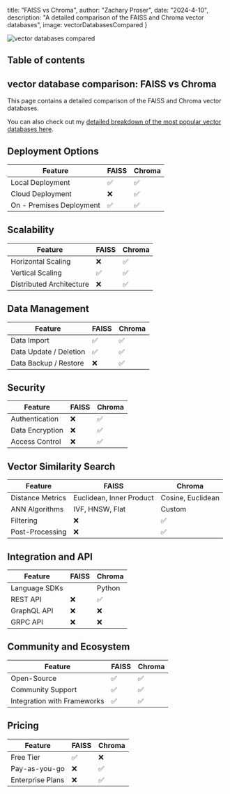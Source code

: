 




  title: "FAISS vs Chroma",
  author: "Zachary Proser",
  date: "2024-4-10",
  description: "A detailed comparison of the FAISS and Chroma vector databases",
  image: vectorDatabasesCompared
}


<Image src={vectorDatabasesCompared} alt="vector databases compared" />

## Table of contents

## vector database comparison: FAISS vs Chroma

This page contains a detailed comparison of the FAISS and Chroma vector databases.

You can also check out my [detailed breakdown of the most popular vector databases here](/blog/vector-databases-compared). 

## Deployment Options
  | Feature | FAISS | Chroma |
| ---------| -------------| -------------|
| Local Deployment | ✅ | ✅ |
| Cloud Deployment | ❌ | ✅ |
| On - Premises Deployment | ✅ | ✅ |

## Scalability
  | Feature | FAISS | Chroma |
| ---------| -------------| -------------|
| Horizontal Scaling | ❌ | ✅ |
| Vertical Scaling | ✅ | ✅ |
| Distributed Architecture | ❌ | ✅ |

## Data Management
  | Feature | FAISS | Chroma |
| ---------| -------------| -------------|
| Data Import | ✅ | ✅ |
| Data Update / Deletion | ✅ | ✅ |
| Data Backup / Restore | ❌ | ✅ |

## Security
  | Feature | FAISS | Chroma |
| ---------| -------------| -------------|
| Authentication | ❌ | ✅ |
| Data Encryption | ❌ | ✅ |
| Access Control | ❌ | ✅ |

## Vector Similarity Search
| Feature | FAISS | Chroma |
|---------|-------------|-------------|
| Distance Metrics | Euclidean, Inner Product | Cosine, Euclidean |
| ANN Algorithms | IVF, HNSW, Flat | Custom |
| Filtering | ❌ | ✅ |
| Post-Processing | ❌ | ✅ |

## Integration and API
| Feature | FAISS | Chroma |
|---------|-------------|-------------|
| Language SDKs |  | Python |
| REST API | ❌ | ✅ |
| GraphQL API | ❌ | ❌ |
| GRPC API | ❌ | ❌ |

## Community and Ecosystem
| Feature | FAISS | Chroma |
|---------|-------------|-------------|
| Open-Source | ✅ | ✅ |
| Community Support | ✅ | ✅ |
| Integration with Frameworks | ✅ | ✅ |

## Pricing
| Feature | FAISS | Chroma |
|---------|-------------|-------------|
| Free Tier | ✅ | ❌ |
| Pay-as-you-go | ❌ | ✅ |
| Enterprise Plans | ❌ | ✅ |
  